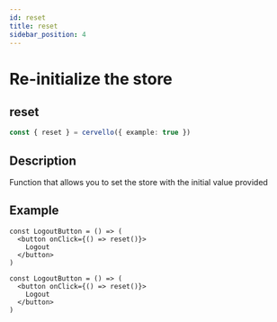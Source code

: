 ```yaml
---
id: reset
title: reset
sidebar_position: 4
---
```


# Re-initialize the store
## reset

```ts
const { reset } = cervello({ example: true })
```

## Description
Function that allows you to set the store with the initial value provided


## Example
<Tabs groupId="code-language">
  <TabItem value="jsx" label="JavaScript">


    const LogoutButton = () => (
      <button onClick={() => reset()}>
        Logout
      </button>
    )


  </TabItem>
  <TabItem value="tsx" label="TypeScript">


    const LogoutButton = () => (
      <button onClick={() => reset()}>
        Logout
      </button>
    )

  </TabItem>
</Tabs>

